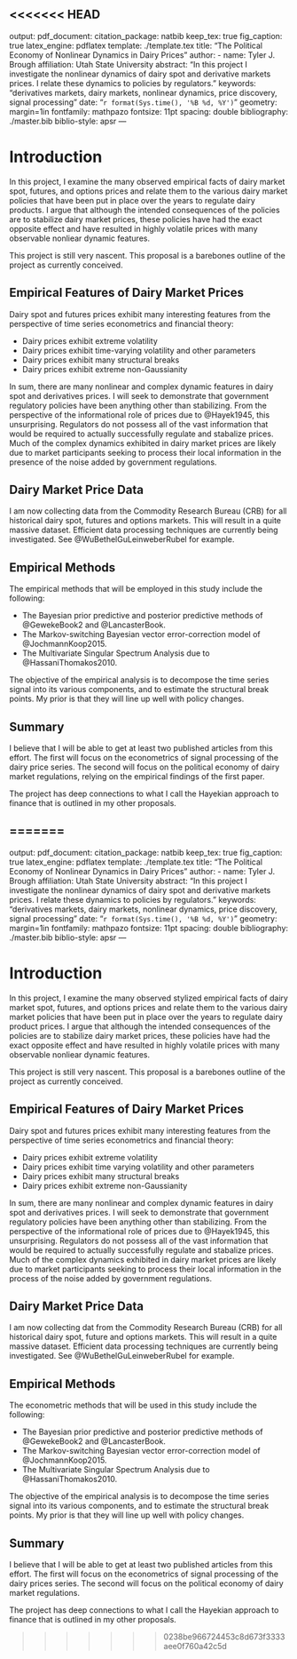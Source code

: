<<<<<<< HEAD
---
output: 
  pdf_document:
    citation_package: natbib
    keep_tex: true
    fig_caption: true
    latex_engine: pdflatex
    template: ./template.tex
title: "The Political Economy of Nonlinear Dynamics in Dairy Prices"
author:
- name: Tyler J. Brough
  affiliation: Utah State University
abstract: "In this project I investigate the nonlinear dynamics of dairy spot and derivative markets prices. I relate these dynamics to policies by regulators." 
keywords: "derivatives markets, dairy markets, nonlinear dynamics, price discovery, signal processing"
date: "`r format(Sys.time(), '%B %d, %Y')`"
geometry: margin=1in
fontfamily: mathpazo
fontsize: 11pt
spacing: double
bibliography: ./master.bib
biblio-style: apsr
---


# Introduction

In this project, I examine the many observed empirical facts of dairy market spot, futures, and options prices
and relate them to the various dairy market policies that have been put in place over the years to regulate dairy
products. I argue that although the intended consequences of the policies are to stabilize dairy market prices,
these policies have had the exact opposite effect and have resulted in highly volatile prices with many observable
nonliear dynamic features.  

This project is still very nascent. This proposal is a barebones outline of the project as currently conceived.


## Empirical Features of Dairy Market Prices

Dairy spot and futures prices exhibit many interesting features from the perspective of time series econometrics and
financial theory:

  * Dairy prices exhibit extreme volatility
  * Dairy prices exhibit time-varying volatility and other parameters
  * Dairy prices exhibit many structural breaks
  * Dairy prices exhibit extreme non-Gaussianity

In sum, there are many nonlinear and complex dynamic features in dairy spot and derivatives prices. I will seek to
demonstrate that government regulatory policies have been anything other than stabilizing. From the perspective of the
informational role of prices due to @Hayek1945, this unsurprising. Regulators do not possess all of the vast information
that would be required to actually successfully regulate and stabalize prices. Much of the complex dynamics exhibited in
dairy market prices are likely due to market participants seeking to process their local information in the presence of
the noise added by government regulations.


## Dairy Market Price Data

I am now collecting data from the Commodity Research Bureau (CRB) for all historical dairy spot, futures and options
markets. This will result in a quite massive dataset. Efficient data processing techniques are currently being
investigated. See @WuBethelGuLeinweberRubel for example. 


## Empirical Methods

The empirical methods that will be employed in this study include the following:

  * The Bayesian prior predictive and posterior predictive methods of @GewekeBook2 and @LancasterBook.
  * The Markov-switching Bayesian vector error-correction model of @JochmannKoop2015.
  * The Multivariate Singular Spectrum Analysis due to @HassaniThomakos2010.

The objective of the empirical analysis is to decompose the time series signal into its various components, and to
estimate the structural break points. My prior is that they will line up well with policy changes. 


## Summary

I believe that I will be able to get at least two published articles from this effort. The first will focus on the econometrics of signal processing of the dairy price series. The second will focus on the political economy of dairy market regulations, relying on the empirical findings of the first paper. 

The project has deep connections to what I call the Hayekian approach to finance that is outlined in my other proposals.



=======
---
output: 
  pdf_document:
    citation_package: natbib
    keep_tex: true
    fig_caption: true
    latex_engine: pdflatex
    template: ./template.tex
title: "The Political Economy of Nonlinear Dynamics in Dairy Prices"
author:
- name: Tyler J. Brough
  affiliation: Utah State University
abstract: "In this project I investigate the nonlinear dynamics of dairy spot and derivative markets prices. I relate these dynamics to policies by regulators." 
keywords: "derivatives markets, dairy markets, nonlinear dynamics, price discovery, signal processing"
date: "`r format(Sys.time(), '%B %d, %Y')`"
geometry: margin=1in
fontfamily: mathpazo
fontsize: 11pt
spacing: double
bibliography: ./master.bib
biblio-style: apsr
---


# Introduction

In this project, I examine the many observed stylized empirical facts of dairy market spot, futures, and options prices
and relate them to the various dairy market policies that have been put in place over the years to regulate dairy
product prices. I argue that although the intended consequences of the policies are to stabilize dairy market prices,
these policies have had the exact opposite effect and have resulted in highly volatile prices with many observable
nonliear dynamic features.  

This project is still very nascent. This proposal is a barebones outline of the project as currently conceived.


## Empirical Features of Dairy Market Prices

Dairy spot and futures prices exhibit many interesting features from the perspective of time series econometrics and
financial theory:

  * Dairy prices exhibit extreme volatility
  * Dairy prices exhibit time varying volatility and other parameters
  * Dairy prices exhibit many structural breaks
  * Dairy prices exhibit extreme non-Gaussianity

In sum, there are many nonlinear and complex dynamic features in dairy spot and derivatives prices. I will seek to
demonstrate that government regulatory policies have been anything other than stabilizing. From the perspective of the
informational role of prices due to @Hayek1945, this unsurprising. Regulators do not possess all of the vast information
that would be required to actually successfully regulate and stabalize prices. Much of the complex dynamics exhibited in
dairy market prices are likely due to market participants seeking to process their local information in the process of
the noise added by government regulations.


## Dairy Market Price Data

I am now collecting dat from the Commodity Research Bureau (CRB) for all historical dairy spot, future and options
markets. This will result in a quite massive dataset. Efficient data processing techniques are currently being
investigated. See @WuBethelGuLeinweberRubel for example. 


## Empirical Methods

The econometric methods that will be used in this study include the following:

  * The Bayesian prior predictive and posterior predictive methods of @GewekeBook2 and @LancasterBook.
  * The Markov-switching Bayesian vector error-correction model of @JochmannKoop2015.
  * The Multivariate Singular Spectrum Analysis due to @HassaniThomakos2010.

The objective of the empirical analysis is to decompose the time series signal into its various components, and to
estimate the structural break points. My prior is that they will line up well with policy changes. 


## Summary

I believe that I will be able to get at least two published articles from this effort. The first will focus on the econometrics of signal processing of the dairy prices series. The second will focus on the political economy of dairy
market regulations. 

The project has deep connections to what I call the Hayekian approach to finance that is outlined in my other proposals.



>>>>>>> 0238be966724453c8d673f3333aee0f760a42c5d
